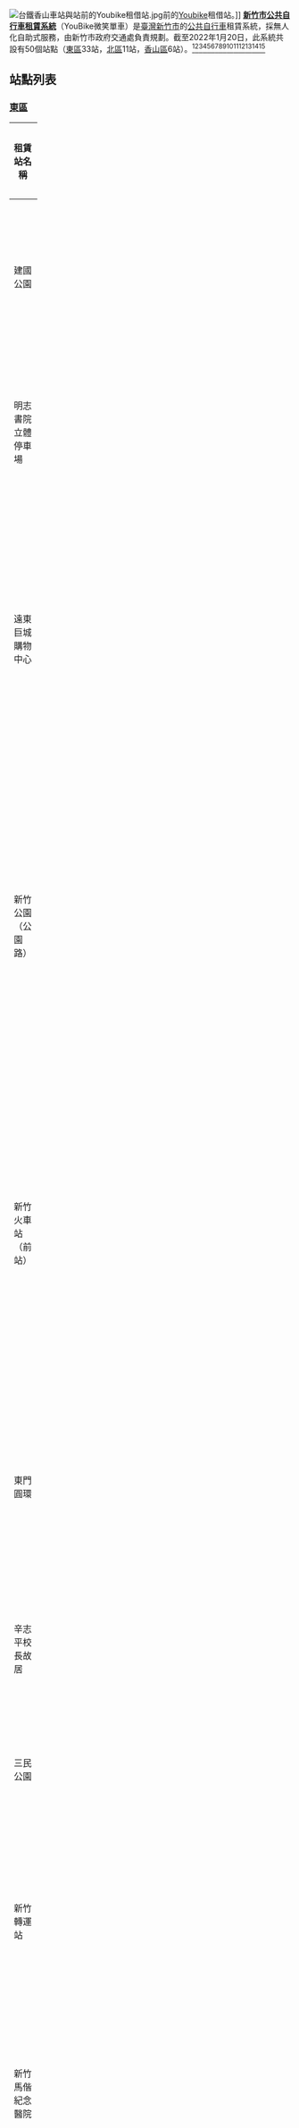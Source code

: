 [[File:台鐵香山車站與站前的Youbike租借站.jpg|thumb]]前的[[Youbike|Youbike]]租借站。]]
'''[[新竹市公共自行車租賃系統|新竹市公共自行車租賃系統]]'''（YouBike微笑單車）是[[臺灣|臺灣]][[新竹市|新竹市]]的[[公共自行車|公共自行車]]租賃系統，採無人化自助式服務，由新竹市政府交通處負責規劃。截至2022年1月20日，此系統共設有50個站點（[[東區_(新竹市)|東區]]33站，[[北區_(新竹市)|北區]]11站，[[香山區|香山區]]6站）。<ref name="hc20160526">{{cite web |url=http://hccg.youbike.com.tw/cht/f212.php?nid=f51c659b9237aad77a8d9eeafa795556&rows=20&page=1 |title=2016/5/26 新竹YouBike正式營運 |date=2016-05-23 |accessdate=2016-05-23 |archive-date=2017-08-30 |archive-url=https://web.archive.org/web/20170830195432/http://hccg.youbike.com.tw/cht/f212.php?nid=f51c659b9237aad77a8d9eeafa795556&rows=20&page=1 |dead-url=no }}</ref><ref name="hc20160815">{{cite web |url=http://hccg.youbike.com.tw/cht/f212.php?nid=c0e2464595df99c92a19a9c926db17b0&rows=20&page=undefined |title=2016/8/15(一)10:40 新竹市新增5站 正式營運公告 |date=2016-08-09 |accessdate=2016-08-13 |archive-date=2017-09-14 |archive-url=https://web.archive.org/web/20170914172307/http://hccg.youbike.com.tw/cht/f212.php?nid=c0e2464595df99c92a19a9c926db17b0&rows=20&page=undefined |dead-url=no }}</ref><ref name="hc20161020">{{cite web |url=http://hccg.youbike.com.tw/cht/f212.php?nid=53efc54c226bbd2f8e76e306621f3c2f&rows=20&page=undefined |title=2016/10/20(四)10:40新竹市新增3站 正式營運公告 |date=2016-10-18 |accessdate=2016-10-20 |archive-date=2017-09-14 |archive-url=https://web.archive.org/web/20170914172649/http://hccg.youbike.com.tw/cht/f212.php?nid=53efc54c226bbd2f8e76e306621f3c2f&rows=20&page=undefined |dead-url=no }}</ref><ref name="hc20161121">{{cite web |url=http://hccg.youbike.com.tw/cht/f212.php?nid=6a14e56953ffcdaf64bf2e5a97b736fb&rows=20&page=undefined |title=2016/11/21(一)11:00 新竹市新增3站 正式營運公告 |date=2016-11-21 |accessdate=2016-11-22 |archive-date=2017-09-14 |archive-url=https://web.archive.org/web/20170914172934/http://hccg.youbike.com.tw/cht/f212.php?nid=6a14e56953ffcdaf64bf2e5a97b736fb&rows=20&page=undefined |dead-url=no }}</ref><ref name="hc20161222">{{cite web |url=http://hccg.youbike.com.tw/cht/f212.php?nid=99a50814db178d2b93d667a1426de08e |title=2016/12/22(四)10:00 新竹市新增5站 正式營運公告 |date=2016-12-13 |accessdate=2016-12-21 |archive-date=2017-09-14 |archive-url=https://web.archive.org/web/20170914172512/http://hccg.youbike.com.tw/cht/f212.php?nid=99a50814db178d2b93d667a1426de08e |dead-url=no }}</ref><ref name="hc20161226">{{cite web |url=http://hccg.youbike.com.tw/cht/f212.php?nid=6a0eb903673390bc8fbb9acc4193fa51&rows=20&page=1 |title=2016/12/26(一)10:00 新竹市新增4站 正式營運公告 |date=2016-12-16 |accessdate=2016-12-25 |archive-date=2017-09-14 |archive-url=https://web.archive.org/web/20170914172442/http://hccg.youbike.com.tw/cht/f212.php?nid=6a0eb903673390bc8fbb9acc4193fa51&rows=20&page=1 |dead-url=no }}</ref><ref>{{cite web |url=http://hccg.youbike.com.tw/cht/f212.php?nid=0b855d478c3f5614115d14a56bb9dee7&rows=20&page=1 |title=2017/3/29(三) 新竹市新增1站 正式營運公告 |date=2017-03-28 |accessdate=2017-03-29 |archive-date=2017-09-14 |archive-url=https://web.archive.org/web/20170914172647/http://hccg.youbike.com.tw/cht/f212.php?nid=0b855d478c3f5614115d14a56bb9dee7&rows=20&page=1 |dead-url=no }}</ref><ref>{{cite web |url=http://hccg.youbike.com.tw/cht/f212.php?nid=1ebc74140ea42ce0ec06b9e66e43d81f&rows=20&page=1 |title=2017/3/29(三)22:00 新竹市新增2站 正式營運公告 |date=2017-03-28 |accessdate=2017-03-29 |archive-date=2017-09-14 |archive-url=https://web.archive.org/web/20170914215523/http://hccg.youbike.com.tw/cht/f212.php?nid=1ebc74140ea42ce0ec06b9e66e43d81f&rows=20&page=1 |dead-url=no }}</ref><ref>{{cite web |url=http://hccg.youbike.com.tw/cht/f212.php?nid=fc0a060add14df2687360e11d0df65ed |title=2017/6/8(四)15:30 新竹市 東區 新增4站 正式營運公告 |date=2017-06-06 |accessdate=2017-06-07 |archive-date=2017-09-14 |archive-url=https://web.archive.org/web/20170914172406/http://hccg.youbike.com.tw/cht/f212.php?nid=fc0a060add14df2687360e11d0df65ed |dead-url=no }}</ref><ref>{{cite web |url=http://hccg.youbike.com.tw/cht/f212.php?nid=8d48683ad7a8f1d171b7ae066ff6ad63 |title=2017/7/27(四)11:20 新竹市新增3站 正式營運公告 |date=2017-07-26 |accessdate=2017-07-27 |archive-date=2017-09-14 |archive-url=https://web.archive.org/web/20170914172546/http://hccg.youbike.com.tw/cht/f212.php?nid=8d48683ad7a8f1d171b7ae066ff6ad63 |dead-url=no }}</ref><ref>{{cite web |url=http://hccg.youbike.com.tw/cht/f212.php?nid=5ef3be69d86ee84095b175c61957e024 |title=2017/9/15(五)15:30 新竹市新增1站 正式營運公告 |date=2017-09-14 |accessdate=2017-09-14 |archive-date=2017-09-14 |archive-url=https://web.archive.org/web/20170914173313/http://hccg.youbike.com.tw/cht/f212.php?nid=5ef3be69d86ee84095b175c61957e024 |dead-url=no }}</ref><ref>{{cite web |url= http://hccg.youbike.com.tw/cht/f212.php?nid=f7a18347b8d5077063b3cdb9b97aa81b&rows=20&page=undefined |title= 2017/11/9(四) 12:00 新竹市新增3站 正式營運公告 |date= 2017-11-03 |accessdate= 2017-11-09 |archive-date= 2017-11-09 |archive-url= https://web.archive.org/web/20171109134957/http://hccg.youbike.com.tw/cht/f212.php?nid=f7a18347b8d5077063b3cdb9b97aa81b&rows=20&page=undefined |dead-url= no }}</ref><ref>{{cite web |url= https://hccg.youbike.com.tw/news/content?fac715cbe867ce8ddf22079cc78f1dc6 |title= 2017/12/28(四)11:00 新竹市新增1站 正式營運公告 |date= 2017-12-22 |accessdate= 2017-12-30 |archive-date= 2019-05-20 |archive-url= https://web.archive.org/web/20190520095640/https://hccg.youbike.com.tw/news/content?fac715cbe867ce8ddf22079cc78f1dc6 |dead-url= no }}</ref><ref>{{cite web |url= https://hccg.youbike.com.tw/news/content?c1509d9e4a396bafeb100cc95835c22b |title= 2018/1/10(三)10:00 新竹市新增2站 正式營運公告 |date= 2018-01-09 |accessdate= 2018-01-11 |archive-date= 2019-05-21 |archive-url= https://web.archive.org/web/20190521024904/https://hccg.youbike.com.tw/news/content?c1509d9e4a396bafeb100cc95835c22b |dead-url= no }}</ref><ref>{{cite web |url= https://hccg.youbike.com.tw/news/content?c6f04911492f1d288d9ecfc98394dc57 |title= 2018/6/11(一)12:00 新竹市新增2站 正式營運公告 |date= 2018-06-11 |accessdate= 2018-06-11 |archive-date= 2019-05-20 |archive-url= https://web.archive.org/web/20190520083635/https://hccg.youbike.com.tw/news/content?c6f04911492f1d288d9ecfc98394dc57 |dead-url= no }}</ref>

== 站點列表 ==
=== [[東區_(新竹市)|東區]] ===
{| class="wikitable sortable" width="100%"
|-
! class="unsortable" width="20%" | 租賃站名稱
! class="unsortable" width="30%" | 設站位置
! width="10%" | 鎖孔數量
! width="10%" | 啟用日期
! class="unsortable" width="30%"| 周邊設施
|-
| 建國公園
| 西門街1號（對面汽車停車格）
| 38
| 2016-05-26
|
* [[新竹城隍廟|新竹城隍廟]]
* [[新竹關帝廟|新竹關帝廟]]
|-
| 明志書院立體停車場
| [[西大路_(新竹市)|西大路]]317號（停車場前人行道）
| 46
| 2016-05-26
|
* [[明志書院#明志書院於新竹|明志書院]]
* [[遠東百貨|大遠百]]新竹店
|-
| 遠東巨城購物中心
| 民權路171號（對面人行道）
| 72
| 2016-05-26
|
* [[Big_City遠東巨城購物中心|Big City遠東巨城購物中心]]
* 中央公園
* 三民公園
|-
| 新竹公園（公園路）
| 公園路300號（左側人行道）
| 46
| 2016-05-26
|
* [[新竹公園|新竹公園]]
* [[新竹市立玻璃工藝博物館|新竹市立玻璃工藝博物館]]
* [[新竹市立動物園|新竹市立動物園]]
|-
| 新竹火車站（前站）
| 中正路1號（站前廣場）
| 116
| 2016-05-26
|
* {{rint|tw|tra}} [[台鐵|台鐵]]-[[新竹車站|新竹車站]]
* [[晶品城購物廣場|晶品城購物廣場]]
* 新竹鐵道藝術村
|-
| 東門圓環
| 勝利路2號（對面圓環人行道）
| 32
| 2016-05-26
|
* 東門國小
* [[竹塹城|東門城]]
* 護城河親水公園
|-
| 辛志平校長故居
| 東門街32號（汽車停車場）
| 42
| 2016-05-26
|
* [[辛志平校長故居|辛志平校長故居]]
|-
| 三民公園
| 中央路364-1號（網球場前人行道）
| 40
| 2016-08-15
|
* 三民公園
|-
| 新竹轉運站
| 東南街1巷6號（轉運站對面人行廣場）
| 94
| 2016-08-15
|
* [[新竹轉運站|新竹轉運站]]
* {{rint|tw|tra}} [[台鐵|台鐵]]-新竹車站
|-
| 新竹馬偕紀念醫院
| [[光復路_(新竹市)|光復路二段]]690號（水源街對面公園人行道）
| 36
| 2016-08-15
|
* [[馬偕紀念醫院|馬偕紀念醫院]]新竹分院
|-
| 新源建功一路口
| 新源街138號（對面人行道）
| 40
| 2016-08-15
|
* [[新竹市兒童探索館|新竹市兒童探索館]]
* [[愛買|愛買]]新竹店
|-
| 清華大學（北校門）
| 光復路二段101號（面校門右側人行道）
| 110
| 2016-08-15
|
* [[國立清華大學|國立清華大學]]
|-
| 綠光公園
| 鐵道路一段28巷79號（對面公園綠帶）
| 40
| 2016-10-20
|
* 綠光公園
|-
| 新竹教育大學
| [[南大路_(新竹市)|南大路]]560號（對面人行道）
| 56
| 2016-10-20
|
* [[國立新竹教育大學|國立清華大學南大校區]]
|-
| 竹蓮寺
| 竹蓮街72號（對面人行道）
| 46
| 2016-10-20
|
* [[竹蓮寺|竹蓮寺]]
|-
| 經國民生路口
| 民生路309號（旁公園綠帶）
| 36
| 2016-11-21
|
* 新竹市果菜批發市場
|-
| 北新竹火車站（新竹高工）
| 中華路二段2-1號前人行道
| 36
| 2016-12-22
|
* {{rint|tw|tra}} [[台鐵|台鐵]]-[[北新竹車站|北新竹車站]]
* [[國立新竹高級工業職業學校|國立新竹高工]]
|-
| 新莊火車站
| 關東路310號（車站出口右側人行道）
| 56
| 2016-12-22
|
* {{rint|tw|tra}} [[台鐵|台鐵]]-[[新莊車站_(新竹市)|新莊車站]]
|-
| 千甲火車站
| 千甲路138-5號（民宅對面人行道）
| 32
| 2016-12-22
|
* {{rint|tw|tra}} [[台鐵|台鐵]]-[[千甲車站|千甲車站]]
|-
| 光復關新路口
| 關新路21號（大樓前人行道）
| 44
| 2016-12-26
|
* 日光公園
|-
| 金山街(集福宮)
| 金山街63號（對面公園綠地）
| 40
| 2016-12-26
|
* 集福宮
|-
| 陽明交通大學（大學路）
| 大學路200號（對面人行道）
| 60
| 2017-03-29
|
* [[國立陽明交通大學光復校區|國立陽明交通大學光復校區]]
|-
| 清華大學（小吃部）
| 光復路二段101號（小吃部左側廣場）
| 60
| 2017-06-08
|
* 國立清華大學
|-
| 陽明交通大學（逐風廣場）
| 大學路1001號（女二宿前廣場）
| 64
| 2017-06-08
|
* [[國立陽明交通大學|國立陽明交通大學]]
|-
| 赤土崎公園
| 光復路二段153號（對面人行道）
| 42
| 2017-06-08
|
* 赤土崎公園
|-
| 國賓大飯店（新光三越）
| 中華路二段188號（前人行道）
| 32
| 2017-06-08
|
* [[國賓大飯店#新竹館|國賓大飯店]]
|-
| 新莊公園
| 新莊街202號（對面公園人行道）
| 30
| 2017-07-27
|
* 新莊公園
|-
| 青草湖（煙波大飯店）
| 明湖路773號對面公園人行道
| 20
| 2017-09-15
|
* [[青草湖_(台灣湖泊)|青草湖]]
* 煙波大飯店
|-
| 十八尖山（新竹高商）
| 博愛街5巷2號（對面停車場）
| 40
| 2017-11-09
|
* [[十八尖山|十八尖山]]
* [[國立新竹高商|國立新竹高商]]
|-
| 陽明交通大學（研三舍）
| 陽明交通大學綜合一館（南側出入口）
| 60
| 2018-01-10
|
* [[國立陽明交通大學光復校區|國立陽明交通大學光復校區]]
|-
| 清華大學（台達館）
| 新竹市東區光復路二段101號（南側）
| 60
| 2018-01-10
|
* [[國立清華大學|國立清華大學]]
|-
| 新竹動物園
| 新竹市東區博愛街111號（南側）人行道
| 32
| 2018-06-11
|
* [[新竹市立動物園|新竹市立動物園]]
* [[新竹公園|新竹公園]]
* [[新竹市文化局圖書館|新竹市文化局圖書館]] 動物園分館
* [[新竹孔廟|新竹孔廟]]
* [[新竹市立體育館|新竹市立體育館]]
|-
| 幸福城邦
| 東新路186號對面
| 40
| 2022-01-20
|
|-
|}

=== [[北區_(新竹市)|北區]] ===
{| class="wikitable sortable" width="100%"
|-
! class="unsortable" width="20%" | 租賃站名稱
! class="unsortable" width="30%" | 設站位置
! width="10%" | 鎖孔數量
! width="10%" | 啟用日期
! class="unsortable" width="30%"| 周邊設施
|-
| 延平停車場
| 延平路一段159巷22號（對面機車停車格）
| 36
| 2016-05-26
|
* 延平停車場
|-
| 中正北大路口
| [[中正路_(新竹市)|中正路]]146號（機車停車場）
| 42
| 2016-05-26
|
* [[北大教堂|北大教堂]]
* 新竹[[福華飯店|福華飯店]]
|-
| 新竹市政府
| 中央路106號（對面人行道）
| 40
| 2016-05-26
|
* [[新竹市政府|新竹市政府]]
* [[新竹市消防博物館|新竹市消防博物館]]
* [[新竹地方法院|新竹地方法院]]
* 護城河親水公園
|-
| 北區區公所
| 國華街69號（區公所前廣場）
| 42
| 2016-11-21
|
* 新竹市北區區公所
|-
| 湳雅公園
| 武陵路157號（對面人行道）
| 44
| 2016-11-21
|
* 湳雅公園
* [[大潤發|大潤發]]湳雅店
* [[大魯閣湳雅廣場|大魯閣湳雅廣場]]
|-
| 天公壇
| [[中山路_(新竹市)|中山路]]450-1號（對面公園廣場）
| 32
| 2016-12-26
|
* [[新竹天公壇|天公壇]]
* 天公壇公園
|-
| 樹林頭公園
| [[東大路_(新竹市)|東大路二段]]537號（對面汽車停車場）
| 32
| 2017-03-29
|
* 樹林頭公園
|-
| 東大武陵路口
| 東大路二段261號（旁人行道）
| 40
| 2017-07-27
|
* [[國軍新竹地區醫院|國軍新竹地區醫院]]
|-
| 新竹棒球場
| 民富街141號（對面人行道）
| 50
| 2017-11-09
|
* [[新竹棒球場|新竹棒球場]]
|-
| 虎林棒球場
| 延平路一段541號（對面人行道）
| 36
| 2017-11-09
|
* 虎林棒球場
|-
| 新竹市文化局
| 東大路二段15巷1號前人行道
| 34
| 2017-12-28
|
* [[新竹市政府文化局|新竹市政府文化局]]
|}
=== [[香山區|香山區]] ===
{| class="wikitable sortable" width="100%"
|-
! class="unsortable" width="20%" | 租賃站名稱
! class="unsortable" width="30%" | 設站位置
! width="10%" | 鎖孔數量
! width="10%" | 啟用日期
! class="unsortable" width="30%"| 周邊設施
|-
| 三姓橋火車站
| 元培街32巷30號（車站出口前廣場）
| 32
| 2016-12-22
|
* {{rint|tw|tra}} [[台鐵|台鐵]]-[[三姓橋車站|三姓橋車站]]
|-
| 香山火車站
| 中華路五段347巷2弄27號（火車站前廣場）
| 32
| 2016-12-22
|
* {{rint|tw|tra}} [[台鐵|台鐵]]-[[香山車站_(臺灣)|香山車站]]
|-
| 香山國小
| 牛埔東路260號（校門右側人行道）
| 38
| 2016-12-26
|
* 香山國小
|-
| 元培醫事科技大學
| 元培街306號（校門對面機車停車場）
| 40
| 2017-03-29
|
* [[元培醫事科技大學|元培醫事科技大學]]
|-
| 新竹和平公園
| 經國路三段78巷18號（對面公園人行道）
| 34
| 2017-07-27
|
* 新竹和平公園
|-
| 大-{庄}-國小
| 大-{庄}-路46號（北側）
| 24
| 2018-06-11
|
*大-{庄}-國小
*香山公園
|}

== 預計站點 ==
以下為新竹市政府曾提及的預計設站位置。<ref>{{Cite web |url = http://www.hcccb.gov.tw/files/5%E6%9C%88%E7%AB%B9%E5%A1%B9%E8%97%9D%E6%96%87(%E9%9B%BB%E8%85%A6%E7%89%88)_%E9%83%A8%E5%88%865.pdf |title = 新竹 YouBike 30站點 |work = 竹塹藝文105年5月號 |publisher = 新竹市文化局 |accessdate = 2016-08-13 |archive-date = 2017-01-13 |archive-url = https://web.archive.org/web/20170113013115/http://www.hcccb.gov.tw/files/5%E6%9C%88%E7%AB%B9%E5%A1%B9%E8%97%9D%E6%96%87(%E9%9B%BB%E8%85%A6%E7%89%88)_%E9%83%A8%E5%88%865.pdf |dead-url = no }}</ref>
* 光復國宅
* 交通大學（體育場）
* [[磐石高中|磐石高中]]
* 未來21社區
* 頂竹圍公園
* [[國泰醫院|國泰醫院]]
* 忠孝公園
* [[新竹世博台灣館|世博館]]

== 參考資料 ==
{{reflist}}
* [https://hccg.youbike.com.tw/station/list 站點列表] {{Wayback|url=https://hccg.youbike.com.tw/station/list |date=20201101110520 }}

== 相關條目 ==
* [[科技部新竹科學園區公共自行車租賃系統|科技部新竹科學園區公共自行車租賃系統]]

== 外部連結 ==
* [https://www.youbike.com.tw/region/hccg/ YouBike 新竹市公共自行車]
* [https://play.google.com/store/apps/details?id=tw.com.sstc.youbike&hl=zh-TW YouBike微笑單車官方應用程式] {{Wayback|url=https://play.google.com/store/apps/details?id=tw.com.sstc.youbike&hl=zh-TW |date=20161005182730 }}

{{臺灣公共自行車}}

[[Category:臺灣公共自行車|竹]]
[[Category:新竹市交通|Category:新竹市交通]]